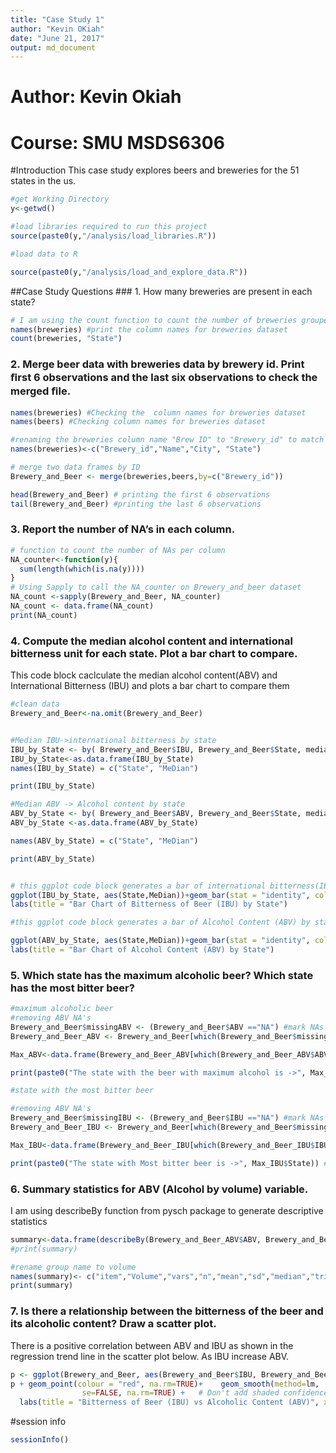 ```yaml
---
title: "Case Study 1"
author: "Kevin OKiah"
date: "June 21, 2017"
output: md_document
---
```

# Author: Kevin Okiah                                                   
# Course: SMU MSDS6306 

#Introduction
This case study explores beers and breweries for the 51 states in the us.

```r
#get Working Directory
y<-getwd()

#load libraries required to run this project
source(paste0(y,"/analysis/load_libraries.R"))

#load data to R

source(paste0(y,"/analysis/load_and_explore_data.R"))

```

##Case Study Questions
### 1. How many breweries are present in each state?
```r
# I am using the count function to count the number of breweries grouped by "state"
names(breweries) #print the column names for breweries dataset
count(breweries, "State")
```

### 2. Merge beer data with breweries data by brewery id. Print ﬁrst 6 observations and the last six observations to check the merged ﬁle.
```r
names(breweries) #Checking the  column names for breweries dataset
names(beers) #Checking column names for breweries dataset

#renaming the breweries column name "Brew ID" to "Brewery_id" to match beers brewery_id
names(breweries)<-c("Brewery_id","Name","City", "State")

# merge two data frames by ID
Brewery_and_Beer <- merge(breweries,beers,by=c("Brewery_id"))

head(Brewery_and_Beer) # printing the first 6 observations
tail(Brewery_and_Beer) #printing the last 6 observations

```

### 3. Report the number of NA’s in each column.
```r
# function to count the number of NAs per column
NA_counter<-function(y){
  sum(length(which(is.na(y))))
}
# Using Sapply to call the NA_counter on Brewery_and_beer dataset
NA_count <-sapply(Brewery_and_Beer, NA_counter)
NA_count <- data.frame(NA_count)
print(NA_count)

```

### 4. Compute the median alcohol content and international bitterness unit for each state. Plot a bar chart to compare.
This code block caclculate the median alcohol content(ABV) and International Bitterness (IBU) and plots a bar chart to compare them
```r
#clean data
Brewery_and_Beer<-na.omit(Brewery_and_Beer)


#Median IBU->international bitterness by state
IBU_by_State <- by( Brewery_and_Beer$IBU, Brewery_and_Beer$State, median)
IBU_by_State<-as.data.frame(IBU_by_State)
names(IBU_by_State) = c("State", "MeDian")

print(IBU_by_State)

#Median ABV -> Alcohol content by state
ABV_by_State <- by( Brewery_and_Beer$ABV, Brewery_and_Beer$State, median)
ABV_by_State <-as.data.frame(ABV_by_State)

names(ABV_by_State) = c("State", "MeDian")

print(ABV_by_State)


# this ggplot code block generates a bar of international bitterness(IBU) by state
ggplot(IBU_by_State, aes(State,MeDian))+geom_bar(stat = "identity", color="Seagreen", fill="red",width=.7)+
labs(title = "Bar Chart of Bitterness of Beer (IBU) by State")

#this ggplot code block generates a bar of Alcohol Content (ABV) by state

ggplot(ABV_by_State, aes(State,MeDian))+geom_bar(stat = "identity", color="red", fill="Seagreen",width=.7)+
labs(title = "Bar Chart of Alcohol Content (ABV) by State") 

```


### 5. Which state has the maximum alcoholic beer? Which state has the most bitter beer?
```r
#maximum alcoholic beer
#removing ABV NA's
Brewery_and_Beer$missingABV <- (Brewery_and_Beer$ABV =="NA") #mark NAs
Brewery_and_Beer_ABV <- Brewery_and_Beer[which(Brewery_and_Beer$missingABV==FALSE),]# remove Nas

Max_ABV<-data.frame(Brewery_and_Beer_ABV[which(Brewery_and_Beer_ABV$ABV==max(Brewery_and_Beer_ABV$ABV)),]) # select the row with max ABV

print(paste0("The state with the beer with maximum alcohol is ->", Max_ABV$State)) # print the stae with Max alcoholic beer 

#state with the most bitter beer

#removing ABV NA's
Brewery_and_Beer$missingIBU <- (Brewery_and_Beer$IBU =="NA") #mark NAs
Brewery_and_Beer_IBU <- Brewery_and_Beer[which(Brewery_and_Beer$missingIBU==FALSE),]# remove Nas

Max_IBU<-data.frame(Brewery_and_Beer_IBU[which(Brewery_and_Beer_IBU$IBU==max(Brewery_and_Beer_IBU$IBU)),]) # select the row with max IBU

print(paste0("The state with Most bitter beer is ->", Max_IBU$State)) # print the stae with Max alcoholic beer 


```


### 6. Summary statistics for ABV (Alcohol by volume) variable.
I am using describeBy function from pysch package to generate descriptive statistics
```r
summary<-data.frame(describeBy(Brewery_and_Beer_ABV$ABV, Brewery_and_Beer_ABV$Ounces, mat=TRUE), row.names = NULL )# using describeBy function from pysch package for summary by
#print(summary)

#rename group name to volume
names(summary)<- c("item","Volume","vars","n","mean","sd","median","trimmed","mad","min","max","range","skew","kurtosis","se") 
print(summary)
```

### 7. Is there a relationship between the bitterness of the beer and its alcoholic content? Draw a scatter plot.

There is a positive correlation between ABV and IBU as shown in the regression trend line in the scatter plot below. As
IBU increase ABV.

```r
p <- ggplot(Brewery_and_Beer, aes(Brewery_and_Beer$IBU, Brewery_and_Beer$ABV))
p + geom_point(colour = "red", na.rm=TRUE)+    geom_smooth(method=lm,   # Add linear regression line
                se=FALSE, na.rm=TRUE) +   # Don't add shaded confidence region
  labs(title = "Bitterness of Beer (IBU) vs Alcoholic Content (ABV)", x = "IBU", y ="ABV")

```

#session info

```r
sessionInfo()
```

